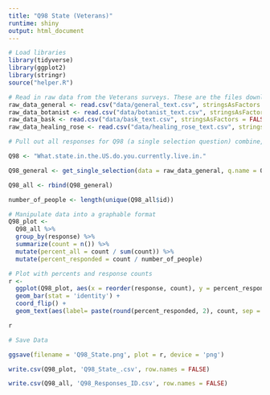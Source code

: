 ```yaml
---
title: "Q98 State (Veterans)"
runtime: shiny
output: html_document
---
```


```r
# Load libraries
library(tidyverse)
library(ggplot2)
library(stringr)
source("helper.R")
```

```r
# Read in raw data from the Veterans surveys. These are the files downloaded from survey monkey saved as a .csv
raw_data_general <- read.csv("data/general_text.csv", stringsAsFactors = FALSE)
raw_data_botanist <- read.csv("data/botanist_text.csv", stringsAsFactors = FALSE)
raw_data_bask <- read.csv("data/bask_text.csv", stringsAsFactors = FALSE)
raw_data_healing_rose <- read.csv("data/healing_rose_text.csv", stringsAsFactors = FALSE)
```

```r
# Pull out all responses for Q98 (a single selection question) combine, then determine 'question n'

Q98 <- "What.state.in.the.US.do.you.currently.live.in."

Q98_general <- get_single_selection(data = raw_data_general, q.name = Q98)

Q98_all <- rbind(Q98_general)

number_of_people <- length(unique(Q98_all$id))
```

```r
# Manipulate data into a graphable format
Q98_plot <- 
  Q98_all %>%
  group_by(response) %>%
  summarize(count = n()) %>%
  mutate(percent_all = count / sum(count)) %>%
  mutate(percent_responded = count / number_of_people)
```

```r
# Plot with percents and response counts
r <- 
  ggplot(Q98_plot, aes(x = reorder(response, count), y = percent_responded)) +
  geom_bar(stat = 'identity') +
  coord_flip() +
  geom_text(aes(label= paste(round(percent_responded, 2), count, sep = "***")))

r
```

```r
# Save Data

ggsave(filename = 'Q98_State.png', plot = r, device = 'png')

write.csv(Q98_plot, 'Q98_State_.csv', row.names = FALSE)

write.csv(Q98_all, 'Q98_Responses_ID.csv', row.names = FALSE)

```






